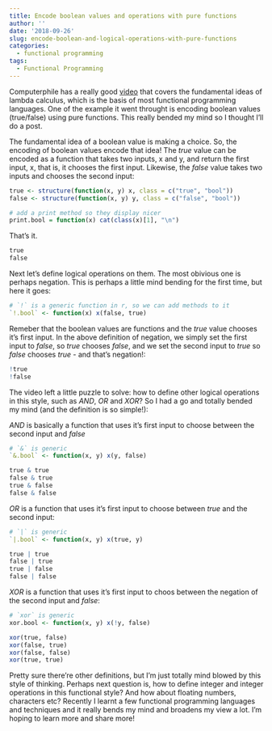---
title: Encode boolean values and operations with pure functions
author: ''
date: '2018-09-26'
slug: encode-boolean-and-logical-operations-with-pure-functions
categories:
  - functional programming
tags:
  - Functional Programming
---

Computerphile has a really good [video](https://www.youtube.com/watch?v=eis11j_iGMs) that covers the fundamental ideas of lambda calculus, which is the basis of most functional programming languages. One of the example it went throught is encoding boolean values (true/false) using pure functions. This really bended my mind so I thought I'll do a post.

The fundamental idea of a boolean value is making a choice. So, the encoding of boolean values encode that idea! The _true_ value can be encoded as a function that takes two inputs, x and y, and return the first input, x, that is, it chooses the first input. Likewise, the _false_ value takes two inputs and chooses the second input:

```{r}
true <- structure(function(x, y) x, class = c("true", "bool"))
false <- structure(function(x, y) y, class = c("false", "bool"))

# add a print method so they display nicer
print.bool = function(x) cat(class(x)[1], "\n")
```

That's it. 

```{r}
true
false
```

Next let's define logical operations on them. The most obivious one is perhaps negation. This is perhaps a little mind bending for the first time, but here it goes:

```{r}
# `!` is a generic function in r, so we can add methods to it
`!.bool` <- function(x) x(false, true)
```

Remeber that the boolean values are functions and the _true_ value chooses it's first input. In the above definition of negation, we simply set the first input to _false_, so _true_ chooses _false_, and we set the second input to _true_ so _false_ chooses _true_ - and that's negation!:

```{r}
!true
!false
```


The video left a little puzzle to solve: how to define other logical operations in this style, such as _AND_, _OR_ and _XOR_? So I had a go and totally bended my mind (and the definition is so simple!):

_AND_ is basically a function that uses it's first input to choose between the second input and _false_ 
```{r}
# `&` is generic 
`&.bool` <- function(x, y) x(y, false)

true & true
false & true
true & false
false & false
```

_OR_ is a function that uses it's first input to choose between _true_ and the second input:

```{r}
# `|` is generic 
`|.bool` <- function(x, y) x(true, y)

true | true
false | true
true | false
false | false
```

_XOR_ is a function that uses it's first input to choos between the negation of the second input and _false_: 

```{r}
# `xor` is generic 
xor.bool <- function(x, y) x(!y, false)

xor(true, false)
xor(false, true)
xor(false, false)
xor(true, true)
```

Pretty sure there're other definitions, but I'm just totally mind blowed by this style of thinking. Perhaps next question is, how to define integer and integer operations in this functional style? And how about floating numbers, characters etc? Recently I learnt a few functional programming languages and techniques and it really bends my mind and broadens my view a lot. I'm hoping to learn more and share more!